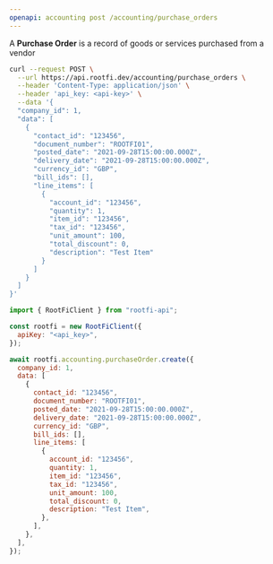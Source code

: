 ```yaml
---
openapi: accounting post /accounting/purchase_orders
---
```


A **Purchase Order** is a record of goods or services purchased from a vendor

<RequestExample>

```bash cURL
curl --request POST \
  --url https://api.rootfi.dev/accounting/purchase_orders \
  --header 'Content-Type: application/json' \
  --header 'api_key: <api-key>' \
  --data '{
  "company_id": 1,
  "data": [
    {
      "contact_id": "123456",
      "document_number": "ROOTFI01",
      "posted_date": "2021-09-28T15:00:00.000Z",
      "delivery_date": "2021-09-28T15:00:00.000Z",
      "currency_id": "GBP",
      "bill_ids": [],
      "line_items": [
        {
          "account_id": "123456",
          "quantity": 1,
          "item_id": "123456",
          "tax_id": "123456",
          "unit_amount": 100,
          "total_discount": 0,
          "description": "Test Item"
        }
      ]
    }
  ]
}'

```

```javascript NodeJS
import { RootFiClient } from "rootfi-api";

const rootfi = new RootFiClient({
  apiKey: "<api_key>",
});

await rootfi.accounting.purchaseOrder.create({
  company_id: 1,
  data: [
    {
      contact_id: "123456",
      document_number: "ROOTFI01",
      posted_date: "2021-09-28T15:00:00.000Z",
      delivery_date: "2021-09-28T15:00:00.000Z",
      currency_id: "GBP",
      bill_ids: [],
      line_items: [
        {
          account_id: "123456",
          quantity: 1,
          item_id: "123456",
          tax_id: "123456",
          unit_amount: 100,
          total_discount: 0,
          description: "Test Item",
        },
      ],
    },
  ],
});
```

</RequestExample>
